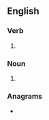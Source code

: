 ==English==

===Verb===
{{head|en|verb form}}

# {{en-third-person singular of|rattle}}

===Noun===
{{head|en|noun form}}
# {{plural of|en|rattle}}

===Anagrams===
* {{anagrams|en|a=aelrstt|Stalter|Statler|slatter|starlet|startle}}